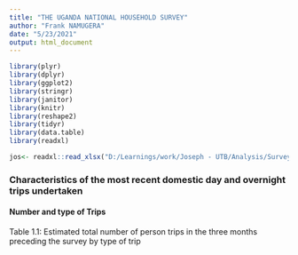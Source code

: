 ```yaml
---
title: "THE UGANDA NATIONAL HOUSEHOLD SURVEY"
author: "Frank NAMUGERA"
date: "5/23/2021"
output: html_document
---
```


```r
library(plyr)
library(dplyr)
library(ggplot2)
library(stringr)
library(janitor)
library(knitr)
library(reshape2)
library(tidyr)
library(data.table)
library(readxl)
```

```r

jos<- readxl::read_xlsx("D:/Learnings/work/Joseph - UTB/Analysis/Survey March 2021/Raw data set Domestic_Tourism_Survey_-_all_versions_-_labels_-_2021-05-18-11-23-04.xlsx", sheet = 'Domestic Tourism Survey')
```

### Characteristics of the most recent domestic day and overnight trips undertaken
#### Number and type of Trips
Table 1.1: Estimated total number of person trips in the three months preceding the survey by type of trip				

